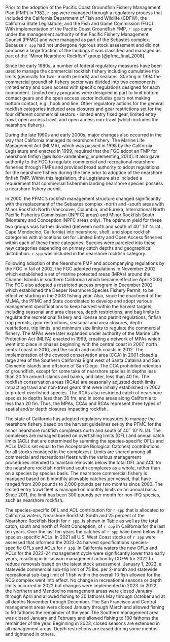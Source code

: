 
Prior to the adoption of the Pacific Coast Groundfish Fishery Management Plan (FMP) in 1982, `r spp` were managed through a regulatory process that included the California Department of Fish and Wildlife (CDFW), the California State Legislature, and the Fish and Game Commission (FGC). With implementation of the Pacific Coast Groundfish FMP, `r spp` came under the management authority of the Pacific Fishery Management Council (PFMC) and were managed as part of the Sebastes complex. Because `r spp` had not undergone rigorous stock assessment and did not compose a large fraction of the landings it was classified and managed as part of the "Minor Nearshore Rockfish" group [@pfmc_final_2008].

Since the early 1980s, a number of federal regulatory measures have been used to manage the commercial rockfish fishery including cumulative trip limits (generally for two- month periods) and seasons. Starting in 1994 the commercial groundfish fishery sector was divided into two components: limited entry and open access with specific regulations designed for each component. Limited entry programs were designed in part to limit bottom contact gears and the open access sector includes gears not making bottom contact, e.g., hook and line. Other regulatory actions for the general rockfish categories included area closures and gear restrictions set for the four different commercial sectors - limited entry fixed gear, limited entry trawl, open access trawl, and open access non-trawl (which includes the nearshore fishery) . 

During the late 1990s and early 2000s, major changes also occurred in the way that California managed its nearshore fishery. The Marine Life Management Act (MLMA), which was passed in 1998 by the California Legislature and enacted in 1999, required that the FGC adopt an FMP for nearshore finfish [@wilson-vandenberg_implementing_2014]. It also gave authority to the FGC to regulate commercial and recreational nearshore fisheries through FMPs and provided broad authority to adopt regulations for the nearshore fishery during the time prior to adoption of the nearshore finfish FMP. Within this legislation, the Legislature also included a requirement that commercial fishermen landing nearshore species possess a nearshore fishery permit.

In 2000, the PFMC's rockfish management structure changed significantly with the replacement of the Sebastes complex -north and -south areas with Minor Rockfish North (Vancouver, Columbia, and Eureka, International North Pacific Fisheries Commission (INPFC) areas) and Minor Rockfish South (Monterey and Conception INPFC areas only). The optimum yield for these two groups was further divided (between north and south of 40$^\circ$ 10' N. lat., Cape Mendocino, California) into nearshore, shelf, and slope rockfish categories with allocations set for Limited Entry and Open Access fisheries within each of these three categories. Species were parceled into these new categories depending on primary catch depths and geographical distribution. `r spp` was included in the nearshore rockfish category. 

Following adoption of the Nearshore FMP and accompanying regulations by the FGC in fall of 2002, the FGC adopted regulations in November 2002 which established a set of marine protected areas (MPAs) around the Channel Islands in southern California (which became effective April 2003). The FGC also adopted a restricted access program in December 2002 which established the Deeper Nearshore Species Fishery Permit, to be effective starting in the 2003 fishing year. Also, since the enactment of the MLMA, the PFMC and State coordinated to develop and adopt various management specifications to keep harvest within the harvest targets, including seasonal and area closures, depth restrictions, and bag limits to regulate the recreational fishery and license and permit regulations, finfish trap permits, gear restrictions, seasonal and area closures, depth restrictions, trip limits, and minimum size limits to regulate the commercial fishery. The MPAs were later expanded under authority of the Marine Life Protection Act (MLPA) enacted in 1999, creating a network of MPAs which went into place in phases beginning with the central coast in 2007, north central coast in 2010, and the south and north coasts in 2012.  The implementation of the cowcod conservation area (CCA) in 2001 closed a large area of the Southern California Bight west of Santa Catalina and San Clemente Islands and offshore of San Diego. The CCA prohibited retention of groundfish, except for some take of nearshore species in depths less than 20 fm around islands and banks, and later, less than 40 fm. The rockfish conservation areas (RCAs) are seasonally adjusted depth limits impacting trawl and non-trawl gears that were initially established in 2002 to protect overfished species. The RCAs also restricted catch of nearshore species to depths less than 30 fm, and in some areas along California to less than 20 fm. Thus, the MPAs, CCAs and RCAs represent three types of spatial and/or depth closures impacting rockfish.

The state of California has adopted regulatory measures to manage the nearshore fishery based on the harvest guidelines set by the PFMC for the minor nearshore rockfish complexes north and south of 40$^\circ$ 10' N. lat. The complexes are managed based on overfishing limits (OFL) and annual catch limits (ACL) that are determined by summing the species-specific OFLs and ACLs (ACLs set equal to the Acceptable Biological Catches) contributions for all stocks managed in the complexes). Limits are shared among all commercial and recreational fleets with the various management procedures intended to maintain removals below the total OFL and ACL for the nearshore rockfish north and south complexes as a whole, rather than on a species by species basis. The nearshore commercial fishery is managed based on bimonthly allowable catches per vessel, that have ranged from 200 pounds to 2,000 pounds per two months since 2000. The limited entry trawl fleet is managed on monthly limits on an annual basis. Since 2011, the limit has been 300 pounds per month for non-IFQ species, such as nearshore rockfish.  

The species-specific OFL and ACL contribution for `r spp` that is allocated to California waters, Nearshore Rockfish South and 25 percent of the Nearshore Rockfish North for `r spp`, is shown in Table \ref{tab:ca-management} as well as the total catch, south and north of Point Conception, of `r spp` in California for the last ten years.  Over the last ten years the catches of `r spp` have been below the species-specific ACLs. In 2021 all U.S. West Coast stocks of `r spp` were assessed that informed the 2023-24 harvest specifications species-specific OFLs and ACLs for `r spp`. In California waters the new OFLs and ACLs for the 2023-24 management cycle were significantly lower than early years, resulting in in-season management action by CDFW for 2022 to reduce removals based on the latest stock assessment. January 1, 2022, a statewide commercial sub-trip limit of 75 lbs. per 2-month and statewide recreational sub-bag limit of 1 fish within the overall 10 fish allowed for the RCG complex went into effect.  No change in recreational seasons or depth limits occurred in 2022 but changes were implemented in 2023. In 2022, the Northern and Mendocino management areas were closed January through April and allowed fishing to 30 fathoms May through October and at all depths November through December. The San Francisco and Central management areas were closed  January through March and allowed fishing to 50 fathoms the remainder of the year.  The Southern management area was closed January and February and allowed fishing to 100 fathoms the remainder of the year. Beginning in 2023, closed seasons are extended in all management areas. Depth restrictions are eased during some months and tightened in others.  

    

